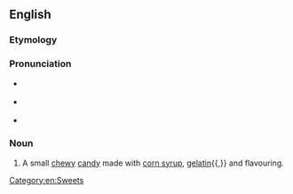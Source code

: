 ==English==
{{wikipedia}}

===Etymology===
{{compound|en|gum|drop}}

===Pronunciation===
* {{a|RP}} {{IPA|en|/ˈɡʌm.dɹɒp/}}
* {{a|US}} {{IPA|en|/ˈɡʌm.dɹɑːp/}}
* {{rhymes|en|ʌmdɹɒp|ʌmdɹɑːp|s=2}}

===Noun===
{{en-noun}}

# A small [[chewy]] [[candy]] made with [[corn syrup]], [[gelatin]]{{,}} and flavouring.

[[Category:en:Sweets]]